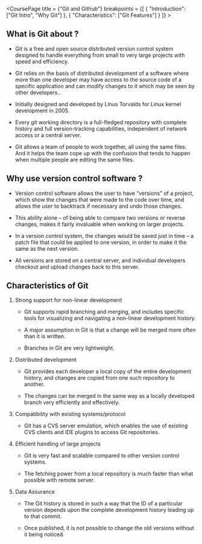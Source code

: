 
<CoursePage  title = {"Git and Github"} breakpoints = {[ { "Introduction": ["Git Intro", "Why Git"] }, { "Characteristics": ["Git Features"] } ]} > 

<Section data-name="Git Intro">

<H2> What is Git about ?</H2>

- Git is a free and open source distributed version control system designed to handle everything from small to very large projects with speed and efficiency.

- Git relies on the basis of distributed development of a software where more than one developer may have access to the source code of a specific application and can modify changes to it which may be seen by other developers..

- Initially designed and developed by Linus Torvalds for Linux kernel development in 2005.

- Every git working directory is a full-fledged repository with complete history and full version-tracking capabilities, independent of network access or a central server.

- Git allows a team of people to work together, all using the same files. And it helps the team cope up with the confusion that tends to happen when multiple people are editing the same files.

</Section>

<Section data-name="Why Git">

<H2> Why use version control software ?</H2>

- Version control software allows the user to have “versions” of a project, which show the changes that were made to the code over time, and allows the user to backtrack if necessary and undo those changes.

- This ability alone – of being able to compare two versions or reverse changes, makes it fairly invaluable when working on larger projects.

- In a version control system, the changes would be saved just in time – a patch file that could be applied to one version, in order to make it the same as the next version.

- All versions are stored on a central server, and individual developers checkout and upload changes back to this server.

</Section>

<Section data-name="Git Features">

<H2> Characteristics of Git</H2>

1.  Strong support for non-linear development

    - Git supports rapid branching and merging, and includes specific tools for visualizing and navigating a non-linear development history.

    - A major assumption in Git is that a change will be merged more often than it is written.

    - Branches in Git are very lightweight.

2.  Distributed development

    - Git provides each developer a local copy of the entire development history, and changes are copied from one such repository to another.

    - The changes can be merged in the same way as a locally developed branch very efficiently and effectively.



3.  Compatibility with existing systems/protocol



    - Git has a CVS server emulation, which enables the use of existing CVS clients and IDE plugins to access Git repositories.



4.  Efficient handling of large projects



    - Git is very fast and scalable compared to other version control systems.

    - The fetching power from a local repository is much faster than what possible with remote server.



5.  Data Assurance

    - The Git history is stored in such a way that the ID of a particular version depends upon the complete development history leading up to that commit.

    - Once published, it is not possible to change the old versions without it being noticed.

</Section>

</CoursePage>  
